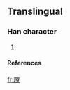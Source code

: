 ==Translingual==
===Han character===
{{Han char|rn=72|rad=日|as=15|sn=19|four=|canj=日十大火 (AJKF)}}
# {{defn|Han|sort=日15}}
====References====
{{Han ref|kx=0501.281|hdz=21541.071|uh=66E2|ud=26338}}




[[fr:曢]]